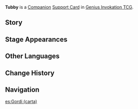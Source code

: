 {{About|the [[Genius Invokation TCG]] Support Card|the [[NPC]]|Tubby}}
{{Genius Invokation TCG Infobox
|title     = Tubby
|id        = 322006
|image     = Tubby Support Card.png
|type      = Support Card
|group     = Companion
|effect    = '''When playing a Location Support Card:''' Spend 2 less Elemental Dice. (Once per Round)
|matching  = 2
|source1   = {{Sold By}}
|features  = Tubby
}}
'''Tubby''' is a [[Companion Card|Companion]] [[Support Card]] in [[Genius Invokation TCG]].

==Story==
{{Description|"Steeping a pot of tea, watching over the abode, accompanying the Traveler and Paimon to await the arrival of Ping and the others, watching the cloud-filled sky. These days of not having to concern myself with matters of adeptal import truly are ones of leisure..."<br />"Oh! Oh dear, I must have fallen asleep again. It's a good thing that no one noticed..."|title="Rain Calmer" Tubby}}

==Stage Appearances==
{{Genius Invokation TCG Stage Appearances}}

==Other Languages==
{{Transclude|Tubby|Other Languages}}

==Change History==
{{Change History|3.3}}

==Navigation==
{{Genius Invokation TCG Navbox|Support Card}}

[[es:Gordi (carta)]]
